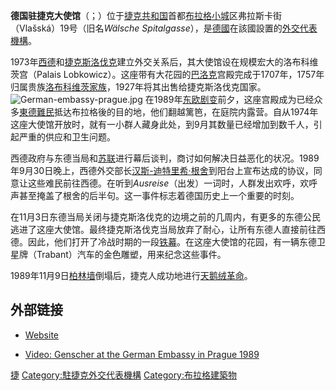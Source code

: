{{Infobox diplomatic mission
| name= 德國駐捷克大使館<br/><small>{{lang|de|Deutsche Botschaft Prag}}</small><br><small>{{lang|cs|Německé velvyslanectví v Praze}}</small><br>[[File:Plaque_of_German_foreign_missions.svg|110px]]
| image= Prag Deutsche Botschaft.JPG
| caption=
| address =弗拉斯卡街19號（Vlašská）
| location= {{CZE}}[[布拉格|布拉格]]
| ambassador= {{lang|de|Christoph Israng}}
| department={{flagicon image|Flag of Germany (state).svg}} [[德國外交部|德國外交部]]
  | lat_degrees = 50
  | lat_minutes = 05
  | lat_seconds = 13
  | lat_direction = N
  | long_degrees = 14
  | long_minutes = 23
  | long_seconds = 53
  | long_direction = E
}}
'''德国驻捷克大使馆'''（{{lang-de|Deutsche Botschaft Prag}}；{{lang-cs|Německé velvyslanectví v Praze}}）位于[[捷克共和国|捷克共和国]]首都[[布拉格|布拉格]][[布拉格小城|小城]]区弗拉斯卡街（Vlašská）19号（旧名''Wälsche Spitalgasse''），是[[德國|德國]]在該國設置的[[德國駐外機構列表|外交代表機構]]。 

1973年[[西德|西德]]和[[捷克斯洛伐克|捷克斯洛伐克]]建立外交关系后，其大使馆设在规模宏大的洛布科维茨宫（Palais Lobkowicz）。这座带有大花园的[[巴洛克|巴洛克]]宫殿完成于1707年，1757年归属贵族[[洛布科维茨亲王|洛布科维茨家族]]，1927年将其出售给捷克斯洛伐克国家。
[[Image:German-embassy-prague.jpg|thumb]]
在1989年[[东欧剧变|东欧剧变]]前夕，这座宫殿成为已经众多[[東德難民|東德難民]]抵达布拉格後的目的地，他们翻越篱笆，在庭院内露营。自从1974年这座大使馆开放时，就有一小群人藏身此处，到9月其数量已经增加到数千人，引起严重的供应和卫生问题。

西德政府与东德当局和[[苏联|苏联]]进行幕后谈判，商讨如何解决日益恶化的状况。1989年9月30日晚上，西德外交部长[[汉斯-迪特里希·根舍|汉斯-迪特里希·根舍]]到阳台上宣布达成的协议，同意让这些难民前往西德。在听到''Ausreise''（出发）一词时，人群发出欢呼，欢呼声甚至掩盖了根舍的后半句。这一事件标志着德国历史上一个重要的时刻。 

在11月3日东德当局关闭与捷克斯洛伐克的边境之前的几周内，有更多的东德公民逃进了这座大使馆。最终捷克斯洛伐克当局放弃了耐心，让所有东德人直接前往西德。因此，他们打开了冷战时期的一段[[铁幕|铁幕]]。在这座大使馆的花园，有一辆东德卫星牌（Trabant）汽车的金色雕塑，用来纪念这些事件。

1989年11月9日[[柏林墙|柏林墙]]倒塌后，捷克人成功地进行[[天鹅绒革命|天鹅绒革命]]。

== 外部链接 ==
{{Commonscat|Palais Lobkowitz, Prague}}
* {{de icon}}{{cs icon}} [https://web.archive.org/web/20120209150335/http://www.prag.diplo.de/Vertretung/prag/de/Startseite.html Website]
* [http://www.youtube.com/watch?v=Qh9EwNurawE Video: Genscher at the German Embassy in Prague 1989] {{Wayback|url=http://www.youtube.com/watch?v=Qh9EwNurawE |date=20120110012002 }}
{{德國駐外機構}}

[[Category:德国驻外机构|捷]]
[[Category:駐捷克外交代表機構|Category:駐捷克外交代表機構]]
[[Category:布拉格建築物|Category:布拉格建築物]]